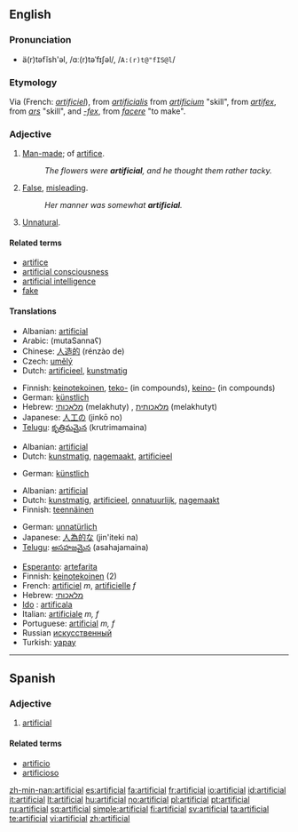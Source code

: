 {{wikipedia|dab=artificial}}
==English==

===Pronunciation===
* ä(r)təfĭsh'əl, /ɑː(r)təˈfɪʃəl/, /<tt>A:(r)t@"fIS@l</tt>/

===Etymology===
Via {{OF.}} (French: ''[[artificiel]]''), from {{L.}} ''[[artificialis]]'' from ''[[artificium]]'' "skill", from ''[[artifex]]'', from ''[[ars]]'' "skill", and ''[[-fex]]'', from ''[[facere]]'' "to make".

===Adjective===
{{en-adj}}

# [[man-made|Man-made]]; of [[artifice]].
#: ''The flowers were '''artificial''', and he thought them rather tacky.''
# [[false|False]], [[misleading]].
#: ''Her manner was somewhat '''artificial'''.''
# [[unnatural|Unnatural]].

====Related terms====
* [[artifice]]
* [[artificial consciousness]]
* [[artificial intelligence]]
* [[fake]]

====Translations====
{{trans-top|man-made}}
* Albanian: [[artificial]]
* Arabic: {{Arab|[[مُتَصَنَّع]]}} (mutaSannaʕ)
* Chinese: [[人造的]] (rénzào de)
* Czech: [[umělý]] {{m}}
* Dutch: [[artificieel]], [[kunstmatig]]
{{trans-mid}}
* Finnish: [[keinotekoinen]], [[teko-]] (in compounds), [[keino-]] (in compounds)
* German: [[künstlich]]
* Hebrew: [[מלאכותי]] (melakhuty) {{m}}, [[מלאכותית]] (melakhutyt) {{f}}
* Japanese: [[人工の]] (jinkō no)
* [[Telugu]]: [[కృత్రిమమైన]] (krutrimamaina)
{{trans-bottom}}

{{trans-top|false, misleading}}
* Albanian: [[artificial]]
* Dutch: [[kunstmatig]], [[nagemaakt]], [[artificieel]]
{{trans-mid}}
* German: [[künstlich]]
{{trans-bottom}}

{{trans-top|unnatural}}
* Albanian: [[artificial]]
* Dutch: [[kunstmatig]], [[artificieel]], [[onnatuurlijk]], [[nagemaakt]]
* Finnish: [[teennäinen]]
{{trans-mid}}
* German: [[unnatürlich]]
* Japanese: [[人為的な]] (jin'iteki na)
* [[Telugu]]: [[అసహజమైన]] (asahajamaina)
{{trans-bottom}}

{{checktrans-top}}
* [[Esperanto]]: [[artefarita]]
* Finnish: [[keinotekoinen]] (2)
* French: [[artificiel]] ''m'', [[artificielle]] ''f''
* Hebrew: [[מלאכותי]]
* [[Ido]] : [[artificala]]
* Italian: [[artificiale]] ''m, f''
* Portuguese: [[artificial]] ''m, f''
* Russian [[искусственный]]
* Turkish: [[yapay]]
{{trans-bottom}}

----

==Spanish==

===Adjective===
{{es-adj|pl=artificiales}}

# [[#English|artificial]]

====Related terms====
*[[artificio]]
*[[artificioso]]

[[zh-min-nan:artificial]]
[[es:artificial]]
[[fa:artificial]]
[[fr:artificial]]
[[io:artificial]]
[[id:artificial]]
[[it:artificial]]
[[lt:artificial]]
[[hu:artificial]]
[[no:artificial]]
[[pl:artificial]]
[[pt:artificial]]
[[ru:artificial]]
[[sq:artificial]]
[[simple:artificial]]
[[fi:artificial]]
[[sv:artificial]]
[[ta:artificial]]
[[te:artificial]]
[[vi:artificial]]
[[zh:artificial]]